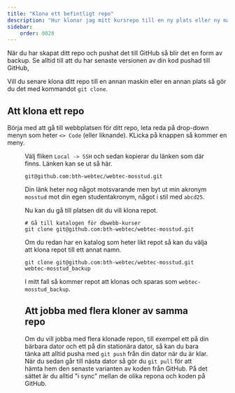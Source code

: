```yaml
---
title: "Klona ett befintligt repo"
description: "Hur klonar jag mitt kursrepo till en ny plats eller ny maskin."
sidebar:
    order: 0020
---
```





När du har skapat ditt repo och pushat det till GitHub så blir det en form av backup. Se alltid till att du har senaste versionen av din kod pushad till GitHub,

Vill du senare klona ditt repo till en annan maskin eller en annan plats så gör du det med kommandot `git clone`.



## Att klona ett repo

Börja med att gå till webbplatsen för ditt repo, leta reda på drop-down menyn som heter `<> Code` (eller liknande). KLicka på knappen så kommer en meny.


<Figure 
    src={clone1}
    caption="Knappen för din kod är en drop-down meny."
/>

Välj fliken `Local -> SSH` och sedan kopierar du länken som där finns. Länken kan se ut så här.

```console title="En git-länk som kan användas för att klona ett repo."
git@github.com:bth-webtec/webtec-mosstud.git
```

Din länk heter nog något motsvarande men byt ut min akronym `mosstud` mot din egen studentakronym, något i stil med `abcd25`.

Nu kan du gå till platsen dit du vill klona repot.

```console title="Knona ett repo visa ssh."
# Gå till katalogen för dbwebb-kurser
git clone git@github.com:bth-webtec/webtec-mosstud.git
```

Om du redan har en katalog som heter likt repot så kan du välja att klona repot till ett annat namn.

```console title="Klona ett repo visa ssh, välj vilket namn du sparar det som."
git clone git@github.com:bth-webtec/webtec-mosstud.git webtec-mosstud_backup
```

I mitt fall så kommer repot att klonas och sparas som `webtec-mosstud_backup`.



## Att jobba med flera kloner av samma repo

Om du vill jobba med flera klonade repon, till exempel ett på din bärbara dator och ett på din stationära dator, så kan du bara tänka att alltid pusha med `git push` från din dator när du är klar. När du sedan går till nästa dator så gör du `git pull` för att hämta hem den senaste varianten av koden från GitHub. På det sättet är du alltid "i sync" mellan de olika repona och koden på GitHub.
